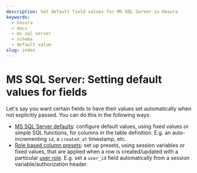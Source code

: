 ```yaml
---
description: Set default field values for MS SQL Server in Hasura
keywords:
  - hasura
  - docs
  - ms sql server
  - schema
  - default value
slug: index
---
```


# MS SQL Server: Setting default values for fields

Let's say you want certain fields to have their values set automatically
when not explicitly passed. You can do this in the following ways:

- [MS SQL Server defaults](/graphql/core/databases/ms-sql-server/schema/default-values/mssql-defaults.mdx): configure default values,
  using fixed values or simple SQL functions, for columns in the table definition. E.g. an auto-incrementing `id`, a `created_at` timestamp, etc.
- [Role based column presets](/graphql/core/databases/ms-sql-server/schema/default-values/mssql-column-presets.mdx): set up presets,
  using session variables or fixed values, that are applied when a row is created/updated with a particular [user role](/graphql/core/auth/authorization/roles-variables.mdx).
  E.g. set a `user_id` field automatically from a session variable/authorization header.
